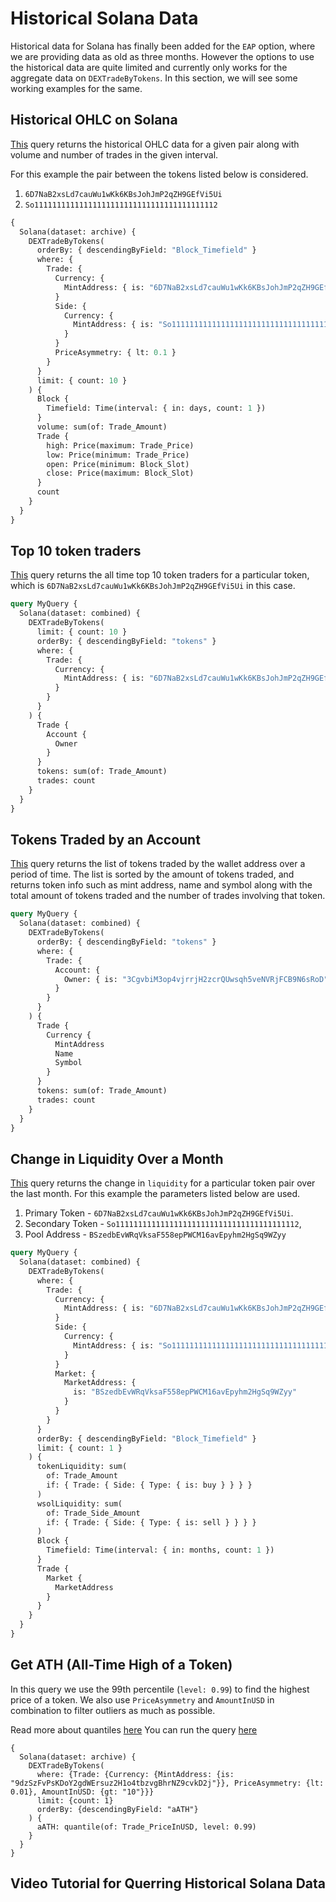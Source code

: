 
# Historical Solana Data

Historical data for Solana has finally been added for the `EAP` option, where we are providing data as old as three months.
However the options to use the historical data are quite limited and currently only works for the aggregate data on
`DEXTradeByTokens`. In this section, we will see some working examples for the same.

## Historical OHLC on Solana

[This](https://ide.bitquery.io/historical-ohlc-for-solana_3) query returns the historical OHLC data for a given pair along with volume
and number of trades in the given interval.

For this example the pair between the tokens listed below is considered.

1. `6D7NaB2xsLd7cauWu1wKk6KBsJohJmP2qZH9GEfVi5Ui`
2. `So11111111111111111111111111111111111111112`

```graphql
{
  Solana(dataset: archive) {
    DEXTradeByTokens(
      orderBy: { descendingByField: "Block_Timefield" }
      where: {
        Trade: {
          Currency: {
            MintAddress: { is: "6D7NaB2xsLd7cauWu1wKk6KBsJohJmP2qZH9GEfVi5Ui" }
          }
          Side: {
            Currency: {
              MintAddress: { is: "So11111111111111111111111111111111111111112" }
            }
          }
          PriceAsymmetry: { lt: 0.1 }
        }
      }
      limit: { count: 10 }
    ) {
      Block {
        Timefield: Time(interval: { in: days, count: 1 })
      }
      volume: sum(of: Trade_Amount)
      Trade {
        high: Price(maximum: Trade_Price)
        low: Price(minimum: Trade_Price)
        open: Price(minimum: Block_Slot)
        close: Price(maximum: Block_Slot)
      }
      count
    }
  }
}
```

## Top 10 token traders

[This](https://ide.bitquery.io/top-10-traders-of-the-token) query returns the all time top 10 token traders for a particular token,
which is `6D7NaB2xsLd7cauWu1wKk6KBsJohJmP2qZH9GEfVi5Ui` in this case.

```graphql
query MyQuery {
  Solana(dataset: combined) {
    DEXTradeByTokens(
      limit: { count: 10 }
      orderBy: { descendingByField: "tokens" }
      where: {
        Trade: {
          Currency: {
            MintAddress: { is: "6D7NaB2xsLd7cauWu1wKk6KBsJohJmP2qZH9GEfVi5Ui" }
          }
        }
      }
    ) {
      Trade {
        Account {
          Owner
        }
      }
      tokens: sum(of: Trade_Amount)
      trades: count
    }
  }
}
```

## Tokens Traded by an Account

[This](https://ide.bitquery.io/tokens-traded-by-an-address) query returns the list of tokens traded by the wallet address over a period
of time. The list is sorted by the amount of tokens traded, and returns token info such as mint address, name and symbol along with the
total amount of tokens traded and the number of trades involving that token.

```graphql
query MyQuery {
  Solana(dataset: combined) {
    DEXTradeByTokens(
      orderBy: { descendingByField: "tokens" }
      where: {
        Trade: {
          Account: {
            Owner: { is: "3CgvbiM3op4vjrrjH2zcrQUwsqh5veNVRjFCB9N6sRoD" }
          }
        }
      }
    ) {
      Trade {
        Currency {
          MintAddress
          Name
          Symbol
        }
      }
      tokens: sum(of: Trade_Amount)
      trades: count
    }
  }
}
```

## Change in Liquidity Over a Month

[This](https://ide.bitquery.io/liquidity-change-in-recent-month) query returns the change in `liquidity` for a particular token
pair over the last month. For this example the parameters listed below are used.

1. Primary Token - `6D7NaB2xsLd7cauWu1wKk6KBsJohJmP2qZH9GEfVi5Ui`.
2. Secondary Token - `So11111111111111111111111111111111111111112`,
3. Pool Address - `BSzedbEvWRqVksaF558epPWCM16avEpyhm2HgSq9WZyy`

```graphql
query MyQuery {
  Solana(dataset: combined) {
    DEXTradeByTokens(
      where: {
        Trade: {
          Currency: {
            MintAddress: { is: "6D7NaB2xsLd7cauWu1wKk6KBsJohJmP2qZH9GEfVi5Ui" }
          }
          Side: {
            Currency: {
              MintAddress: { is: "So11111111111111111111111111111111111111112" }
            }
          }
          Market: {
            MarketAddress: {
              is: "BSzedbEvWRqVksaF558epPWCM16avEpyhm2HgSq9WZyy"
            }
          }
        }
      }
      orderBy: { descendingByField: "Block_Timefield" }
      limit: { count: 1 }
    ) {
      tokenLiquidity: sum(
        of: Trade_Amount
        if: { Trade: { Side: { Type: { is: buy } } } }
      )
      wsolLiquidity: sum(
        of: Trade_Side_Amount
        if: { Trade: { Side: { Type: { is: sell } } } }
      )
      Block {
        Timefield: Time(interval: { in: months, count: 1 })
      }
      Trade {
        Market {
          MarketAddress
        }
      }
    }
  }
}
```

## Get ATH (All-Time High of a Token)

In this query we use the 99th percentile (`level: 0.99`) to find the highest price of a token.
We also use `PriceAsymmetry` and `AmountInUSD` in combination to filter outliers as much as possible.

Read more about quantiles [here](https://docs.bitquery.io/docs/graphql/metrics/quantile/)
You can run the query [here](https://ide.bitquery.io/ATH-of-token-using-quantile-on-Solana)

```
{
  Solana(dataset: archive) {
    DEXTradeByTokens(
      where: {Trade: {Currency: {MintAddress: {is: "9dzSzFvPsKDoY2gdWErsuz2H1o4tbzvgBhrNZ9cvkD2j"}}, PriceAsymmetry: {lt: 0.01}, AmountInUSD: {gt: "10"}}}
      limit: {count: 1}
      orderBy: {descendingByField: "aATH"}
    ) {
      aATH: quantile(of: Trade_PriceInUSD, level: 0.99)
    }
  }
}
```

## Video Tutorial for Querring Historical Solana Data

<VideoPlayer url="https://youtu.be/qbSEPbHQb5k" />
